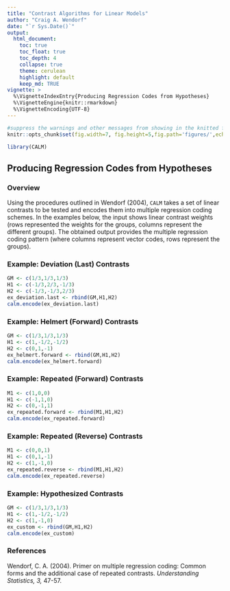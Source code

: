 ```yaml
---
title: "Contrast Algorithms for Linear Models"
author: "Craig A. Wendorf"
date: "`r Sys.Date()`"
output:
  html_document:
    toc: true
    toc_float: true
    toc_depth: 4
    collapse: true
    theme: cerulean
    highlight: default
    keep_md: TRUE
vignette: >
  %\VignetteIndexEntry{Producing Regression Codes from Hypotheses}
  %\VignetteEngine{knitr::rmarkdown}
  %\VignetteEncoding{UTF-8}
---
```


```r
#suppress the warnings and other messages from showing in the knitted file.
knitr::opts_chunk$set(fig.width=7, fig.height=5,fig.path='figures/',echo=TRUE,warning=FALSE,message=FALSE)
```

```r
library(CALM)
```

## Producing Regression Codes from Hypotheses

### Overview

Using the procedures outlined in Wendorf (2004), `CALM` takes a set of linear contrasts to be tested and encodes them into multiple regression coding schemes. In the examples below, the input shows linear contrast weights (rows represented the weights for the groups, columns represent the different groups). The obtained output provides the multiple regression coding pattern (where columns represent vector codes, rows represent the groups).

### Example: Deviation (Last) Contrasts

```r
GM <- c(1/3,1/3,1/3)
H1 <- c(-1/3,2/3,-1/3)
H2 <- c(-1/3,-1/3,2/3)
ex_deviation.last <- rbind(GM,H1,H2)
calm.encode(ex_deviation.last)
```

### Example: Helmert (Forward) Contrasts

```r
GM <- c(1/3,1/3,1/3)
H1 <- c(1,-1/2,-1/2)
H2 <- c(0,1,-1)
ex_helmert.forward <- rbind(GM,H1,H2)
calm.encode(ex_helmert.forward)
```

### Example: Repeated (Forward) Contrasts

```r
M1 <- c(1,0,0)
H1 <- c(-1,1,0)
H2 <- c(0,-1,1)
ex_repeated.forward <- rbind(M1,H1,H2)
calm.encode(ex_repeated.forward)
```

### Example: Repeated (Reverse) Contrasts

```r
M1 <- c(0,0,1)
H1 <- c(0,1,-1)
H2 <- c(1,-1,0)
ex_repeated.reverse <- rbind(M1,H1,H2)
calm.encode(ex_repeated.reverse)
```

### Example: Hypothesized Contrasts

```r
GM <- c(1/3,1/3,1/3)
H1 <- c(1,-1/2,-1/2)
H2 <- c(1,-1,0)
ex_custom <- rbind(GM,H1,H2)
calm.encode(ex_custom)
```

### References

Wendorf, C. A. (2004). Primer on multiple regression coding: Common forms and the additional case of repeated contrasts. *Understanding Statistics, 3,* 47-57. 
